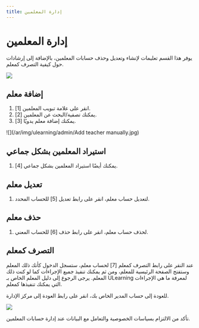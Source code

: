 ---
title: إدارة المعلمين
---


# إدارة المعلمين

يوفر هذا القسم تعليمات لإنشاء وتعديل وحذف حسابات المعلمين، بالإضافة إلى إرشادات حول كيفية التصرف كمعلم.

![](/ar/img/ulearning/admin/Teacher_management.jpg)

## إضافة معلم
1. انقر على علامة تبويب المعلمين [1].
2. يمكنك تصفية/البحث عن المعلمين [2].
3. يمكنك إضافة معلم يدويًا [3].

![](/ar/img/ulearning/admin/Add teacher manually.jpg)

## استيراد المعلمين بشكل جماعي
1. يمكنك أيضًا استيراد المعلمين بشكل جماعي [4].

## تعديل معلم
1. لتعديل حساب معلم، انقر على رابط تعديل [5]  للحساب المحدد.

## حذف معلم
1. لحذف حساب معلم، انقر على رابط حذف [6]  للحساب المعني.
 
## التصرف كمعلم
عند النقر على رابط التصرف كمعلم [7]  لحساب معلم، ستسجل الدخول كأنك ذلك المعلم وستفتح الصفحة الرئيسية للمعلم، ومن ثم يمكنك تنفيذ جميع الإجراءات كما لو كنت ذلك المعلم. يرجى الرجوع إلى دليل المعلم الخاص بـ ULearning لمعرفة ما هي الإجراءات التي يمكنك تنفيذها كمعلم.

للعودة إلى حساب المدير الخاص بك، انقر على رابط العودة إلى مركز الإدارة.

![](/ar/img/ulearning/admin/Act_as_teacher.jpg)

<Callout type="info" emoji="ℹ️"> 
    تأكد من الالتزام بسياسات الخصوصية والتعامل مع البيانات عند إدارة حسابات المعلمين.
</Callout>

